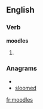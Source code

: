 
==English==

===Verb===
'''moodles'''

# {{third-person singular of|[[moodle]]}}

===Anagrams===
* {{alphagram|delmoos}}
* [[sloomed#English|sloomed]]

[[fr:moodles]]